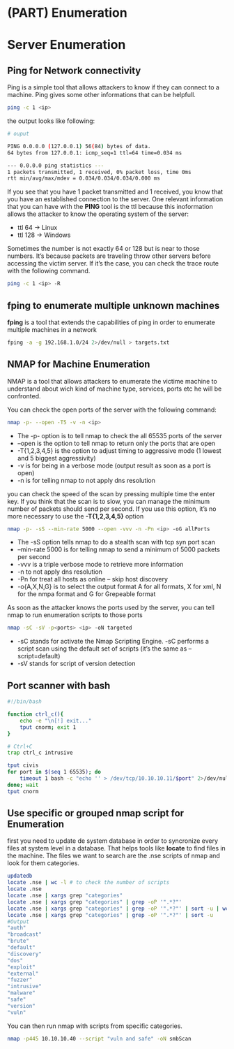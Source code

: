 # (PART) Enumeration {-}

# Server Enumeration {-}

## Ping for Network connectivity {-}

Ping is a simple tool that allows attackers to know if they can connect to a machine. Ping gives some other informations that can be helpfull.

```bash
ping -c 1 <ip>
```

the output looks like following:

```bash
# ouput

PING 0.0.0.0 (127.0.0.1) 56(84) bytes of data.
64 bytes from 127.0.0.1: icmp_seq=1 ttl=64 time=0.034 ms

--- 0.0.0.0 ping statistics ---
1 packets transmitted, 1 received, 0% packet loss, time 0ms
rtt min/avg/max/mdev = 0.034/0.034/0.034/0.000 ms
```

If you see that you have 1 packet transmitted and 1 received, you know that you have an established connection to the server. 
One relevant information that you can have with the **PING** tool is the ttl because this inoformation allows the attacker to 
know the operating system of the server:  

- ttl 64 -> Linux
- ttl 128 -> Windows

Sometimes the number is not exactly 64 or 128 but is near to those numbers. It's because packets are traveling throw other servers 
before accessing the victim server. If it's the case, you can check the trace route with the following command.

```bash
ping -c 1 <ip> -R

```

## fping to enumerate multiple unknown machines {-}

**fping** is a tool that extends the capabilities of ping in order to enumerate multiple machines in a network

```bash
fping -a -g 192.168.1.0/24 2>/dev/null > targets.txt
```

## NMAP for Machine Enumeration {-}

NMAP is a tool that allows attackers to enumerate the victime machine to understand about wich kind of machine type, services, ports etc he will be confronted.

You can check the open ports of the server with the following command:

```bash
nmap -p- --open -T5 -v -n <ip>
```

- The -p- option is to tell nmap to check the all 65535 ports of the server
- --open is the option to tell nmap to return only the ports that are open
- -T{1,2,3,4,5} is the option to adjust timing to aggressive mode (1 lowest and 5 biggest aggressivity)
- -v is for being in a verbose mode (output result as soon as a port is open)
- -n is for telling nmap to not apply dns resolution

you can check the speed of the scan by pressing multiple time the enter key. If you think that the scan is to slow, you can manage the minimum number of packets should
send per second. If you use this option, it's no more necessary to use the **-T{1,2,3,4,5}** option

```bash
nmap -p- -sS --min-rate 5000 --open -vvv -n -Pn <ip> -oG allPorts
```

- The -sS option tells nmap to do a stealth scan with tcp syn port scan
- --min-rate 5000 is for telling nmap to send a minimum of 5000 packets per second
- -vvv is a triple verbose mode to retrieve more information
- -n to not apply dns resolution
- -Pn for treat all hosts as online -- skip host discovery
- -o{A,X,N,G} is to select the output format A for all formats, X for xml, N for the nmpa format and G for Grepeable format

As soon as the attacker knows the ports used by the server, you can tell nmap to run enumeration scripts to those ports

```bash
nmap -sC -sV -p<ports> <ip> -oN targeted
```

- -sC stands for activate the Nmap Scripting Engine. -sC performs a script scan using the default set of scripts (it's the same as --script=default) 
- -sV stands for script of version detection

## Port scanner with bash {-}

```bash
#!/bin/bash

function ctrl_c(){
    echo -e "\n[!] exit..."
    tput cnorm; exit 1
}

# Ctrl+C
trap ctrl_c intrusive

tput civis
for port in $(seq 1 65535); do
    timeout 1 bash -c "echo '' > /dev/tcp/10.10.10.11/$port" 2>/dev/null && echo "[+] Port $port - OPEN" &
done; wait
tput cnorm
```

## Use specific or grouped nmap script for Enumeration {-}

first you need to update de system database in order to syncronize every files at system level in a database. That helps tools like
**locate** to find files in the machine. The files we want to search are the .nse scripts of nmap and look for them categories.

```bash
updatedb
locate .nse | wc -l # to check the number of scripts
locate .nse
locate .nse | xargs grep "categories"
locate .nse | xargs grep "categories" | grep -oP '".*?"'
locate .nse | xargs grep "categories" | grep -oP '".*?"' | sort -u | wc -l
locate .nse | xargs grep "categories" | grep -oP '".*?"' | sort -u
#Output
"auth"
"broadcast"
"brute"
"default"
"discovery"
"dos"
"exploit"
"external"
"fuzzer"
"intrusive"
"malware"
"safe"
"version"
"vuln"
```

You can then run nmap with scripts from specific categories.

```bash
nmap -p445 10.10.10.40 --script "vuln and safe" -oN smbScan
```

